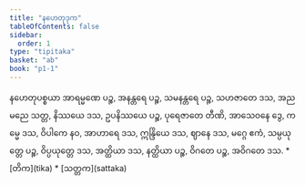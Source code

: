 ```yaml
---
title: "နဟေတုဒုက"
tableOfContents: false
sidebar:
  order: 1
type: "tipitaka"
basket: "ab"
book: "p1-1"
---
```



<DynamicBreadcrumb />

<Division number="52" book="p1-1" e="ch" v="36" p="408">

<Paragraph number="2154" book="p1-1">
နဟေတုပစ္စယာ အာရမ္မဏေ ပဉ္စ, အနန္တရေ ပဉ္စ, သမနန္တရေ ပဉ္စ, သဟဇာတေ ဒသ, အညမညေ သတ္တ, နိဿယေ ဒသ, ဥပနိဿယေ ပဉ္စ, ပုရေဇာတေ တီဏိ, အာသေဝနေ ဒွေ, ကမ္မေ ဒသ, ဝိပါကေ နဝ, အာဟာရေ ဒသ, ဣန္ဒြိယေ ဒသ, ဈာနေ ဒသ, မဂ္ဂေ ဧကံ, သမ္ပယုတ္တေ ပဉ္စ, ဝိပ္ပယုတ္တေ ဒသ, အတ္ထိယာ ဒသ, နတ္ထိယာ ပဉ္စ, ဝိဂတေ ပဉ္စ, အဝိဂတေ ဒသ.

</Paragraph>
</Division>

<TableOfContents book="p1-1">
* [တိက](tika)
* [သတ္တက](sattaka)
</TableOfContents>